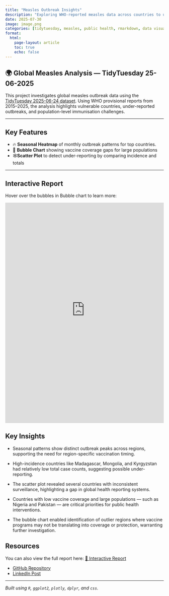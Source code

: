```yaml
---
title: "Measles Outbreak Insights"
description: "Exploring WHO-reported measles data across countries to uncover trends, reporting anomalies, and vaccine gaps – TidyTuesday 2025-06-24"
date: 2025-07-30
image: image.png
categories: [tidytuesday, measles, public health, rmarkdown, data visualisation, R]
format:
  html:
    page-layout: article
    toc: true
    echo: false
---
```


## 🌍 Global Measles Analysis --- TidyTuesday 25-06-2025

This project investigates global measles outbreak data using the [TidyTuesday 2025-06-24 dataset](https://github.com/rfordatascience/tidytuesday/tree/main/data/2025/2025-06-24). Using WHO provisional reports from 2015--2025, the analysis highlights vulnerable countries, under-reported outbreaks, and population-level immunisation challenges.

------------------------------------------------------------------------

## Key Features

 - 🔥 **Seasonal Heatmap** of monthly outbreak patterns for top countries.
 - 🫧 **Bubble Chart** showing vaccine coverage gaps for large populations
 - 🕸️**Scatter Plot** to detect under-reporting by comparing incidence and totals

------------------------------------------------------------------------

## Interactive Report

Hover over the bubbles in Bubble chart to learn more:

<iframe src="https://measles-outbreak.netlify.app/" width="100%" height="700px" style="border:none;">

</iframe>

## Key Insights

 - Seasonal patterns show distinct outbreak peaks across regions, supporting the need for region-specific vaccination timing.

 - High-incidence countries like Madagascar, Mongolia, and Kyrgyzstan had relatively low total case counts, suggesting possible under-reporting.

 - The scatter plot revealed several countries with inconsistent surveillance, highlighting a gap in global health reporting systems.

 - Countries with low vaccine coverage and large populations — such as Nigeria and Pakistan — are critical priorities for public health interventions.

 - The bubble chart enabled identification of outlier regions where vaccine programs may not be translating into coverage or protection, warranting further investigation.

## Resources

You can also view the full report here: [🧪 Interactive Report](https://measles-outbreak.netlify.app/)

- [GitHub Repository](https://github.com/ishitak22/tidytuesday-projects/tree/main/tidytuesday_2025-06-24)
- [LinkedIn Post](https://www.linkedin.com/posts/khannaishita_tidytuesday-who-measlesoutbreak-activity-7356126428028944385-NMfa?utm_source=share&utm_medium=member_desktop&rcm=ACoAADDaLd8BB_aQ7Ddb1JYFtgrM0vX8n2xXUBM)

---

*Built using `R`, `ggplot2`, `plotly`, `dplyr`, and `css`.*
